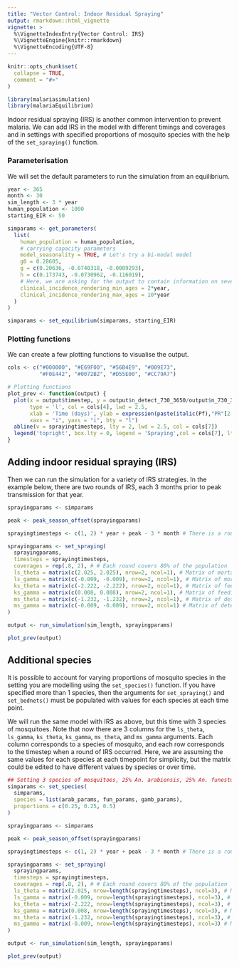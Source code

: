 ```yaml
---
title: "Vector Control: Indoor Residual Spraying"
output: rmarkdown::html_vignette
vignette: >
  %\VignetteIndexEntry{Vector Control: IRS}
  %\VignetteEngine{knitr::rmarkdown}
  %\VignetteEncoding{UTF-8}
---
```


```r
knitr::opts_chunk$set(
  collapse = TRUE,
  comment = "#>"
)
```

```r
library(malariasimulation)
library(malariaEquilibrium)
```

Indoor residual spraying (IRS) is another common intervention to prevent malaria. We can add IRS in the model with different timings and coverages and in settings with specified proportions of mosquito species with the help of the `set_spraying()` function. 

### Parameterisation

We will set the default parameters to run the simulation from an equilibrium.

```r
year <- 365
month <- 30
sim_length <- 3 * year
human_population <- 1000
starting_EIR <- 50

simparams <- get_parameters(
  list(
    human_population = human_population,
    # carrying capacity parameters
    model_seasonality = TRUE, # Let's try a bi-modal model
    g0 = 0.28605,
    g = c(0.20636, -0.0740318, -0.0009293),
    h = c(0.173743, -0.0730962, -0.116019),
    # Here, we are asking for the output to contain information on severe incidence in children 2-10 years old.
    clinical_incidence_rendering_min_ages = 2*year,
    clinical_incidence_rendering_max_ages = 10*year
  )
)

simparams <- set_equilibrium(simparams, starting_EIR)
```

### Plotting functions
We can create a few plotting functions to visualise the output.
```r
cols <- c("#000000", "#E69F00", "#56B4E9", "#009E73", 
          "#F0E442", "#0072B2", "#D55E00", "#CC79A7")

# Plotting functions
plot_prev <- function(output) {
  plot(x = output$timestep, y = output$n_detect_730_3650/output$n_730_3650, 
       type = 'l', col = cols[4], lwd = 2.5,
       xlab = 'Time (days)', ylab = expression(paste(italic(Pf),"PR"[2-10])),
       xaxs = "i", yaxs = "i", bty = "l")
  abline(v = sprayingtimesteps, lty = 2, lwd = 2.5, col = cols[7])
  legend('topright', box.lty = 0, legend = 'Spraying',col = cols[7], lty = 2, lwd = 2.5)
}
```

## Adding indoor residual spraying (IRS)

Then we can run the simulation for a variety of IRS strategies. In the example below, there are two rounds of IRS, each 3 months prior to peak transmission for that year. 
```r
sprayingparams <- simparams

peak <- peak_season_offset(sprayingparams)

sprayingtimesteps <- c(1, 2) * year + peak - 3 * month # There is a round of IRS in the 1st and second year 3 months prior to peak transmission.

sprayingparams <- set_spraying(
  sprayingparams,
  timesteps = sprayingtimesteps,
  coverages = rep(.8, 2), # # Each round covers 80% of the population 
  ls_theta = matrix(c(2.025, 2.025), nrow=2, ncol=1), # Matrix of mortality parameters
  ls_gamma = matrix(c(-0.009, -0.009), nrow=2, ncol=1), # Matrix of mortality parameters per timestep
  ks_theta = matrix(c(-2.222, -2.222), nrow=2, ncol=1), # Matrix of feeding success parameters
  ks_gamma = matrix(c(0.008, 0.008), nrow=2, ncol=1), # Matrix of feeding success parameters per timestep
  ms_theta = matrix(c(-1.232, -1.232), nrow=2, ncol=1), # Matrix of deterrence parameters
  ms_gamma = matrix(c(-0.009, -0.009), nrow=2, ncol=1) # Matrix of deterrence parameters per timestep
)

output <- run_simulation(sim_length, sprayingparams)

plot_prev(output)
```

## Additional species 
It is possible to account for varying proportions of mosquito species in the setting you are modelling using the `set_species()` function. If you have specified more than 1 species, then the arguments for `set_spraying()` and `set_bednets()` must be populated with values for each species at each time point. 

We will run the same model with IRS as above, but this time with 3 species of mosquitoes. Note that now there are 3 columns for the `ls_theta`, `ls_gamma`, `ks_theta`, `ks_gamma`, `ms_theta`, and `ms_gamma` arguments. Each column corresponds to a species of mosquito, and each row corresponds to the timestep when a round of IRS occurred. Here, we are assuming the same values for each species at each timepoint for simplicity, but the matrix could be edited to have different values by species or over time. 
```r
## Setting 3 species of mosquitoes, 25% An. arabiensis, 25% An. funestus, and 50% An. gambiae
simparams <- set_species(
  simparams, 
  species = list(arab_params, fun_params, gamb_params),
  proportions = c(0.25, 0.25, 0.5)
)

sprayingparams <- simparams

peak <- peak_season_offset(sprayingparams)

sprayingtimesteps <- c(1, 2) * year + peak - 3 * month # There is a round of IRS in the 1st and second year 3 months prior to peak transmission.

sprayingparams <- set_spraying(
  sprayingparams,
  timesteps = sprayingtimesteps,
  coverages = rep(.8, 2), # # Each round covers 80% of the population 
  ls_theta = matrix(2.025, nrow=length(sprayingtimesteps), ncol=3), # Matrix of mortality parameters; nrows=length(timesteps), ncols=length(species) 
  ls_gamma = matrix(-0.009, nrow=length(sprayingtimesteps), ncol=3), # Matrix of mortality parameters per timestep
  ks_theta = matrix(-2.222, nrow=length(sprayingtimesteps), ncol=3), # Matrix of feeding success parameters
  ks_gamma = matrix(0.008, nrow=length(sprayingtimesteps), ncol=3), # Matrix of feeding success parameters per timestep
  ms_theta = matrix(-1.232, nrow=length(sprayingtimesteps), ncol=3), # Matrix of deterrence parameters
  ms_gamma = matrix(-0.009, nrow=length(sprayingtimesteps), ncol=3) # Matrix of deterrence parameters per timestep
)

output <- run_simulation(sim_length, sprayingparams)

plot_prev(output)
```
